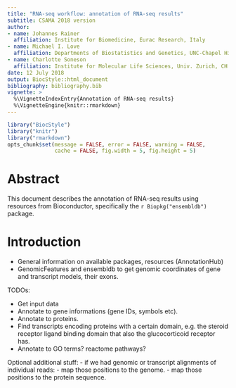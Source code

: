 ```yaml
---
title: "RNA-seq workflow: annotation of RNA-seq results"
subtitle: CSAMA 2018 version 
author:
- name: Johannes Rainer
  affiliation: Institute for Biomedicine, Eurac Research, Italy
- name: Michael I. Love
  affiliation: Departments of Biostatistics and Genetics, UNC-Chapel Hill, Chapel Hill, NC, US
- name: Charlotte Soneson
  affiliation: Institute for Molecular Life Sciences, Univ. Zurich, CH
date: 12 July 2018
output: BiocStyle::html_document
bibliography: bibliography.bib
vignette: >
  %\VignetteIndexEntry{Annotation of RNA-seq results}
  %\VignetteEngine{knitr::rmarkdown}
---
```


<!-- to compile this: rmarkdown::render("annotation-with-ensembldb.Rmd") -->

<!--
     # a list of all required libraries:
     reqlibs = sub(".*library\\(\"(.*?)\"\\).*","\\1",grep("library\\(",readLines("annotation-with-ensembldb.Rmd"),value=TRUE))
     find.package(reqlibs)
-->


```r
library("BiocStyle")
library("knitr")
library("rmarkdown")
opts_chunk$set(message = FALSE, error = FALSE, warning = FALSE,
               cache = FALSE, fig.width = 5, fig.height = 5)
```

# Abstract

This document describes the annotation of RNA-seq results using resources from
Bioconductor, specifically the `r Biopkg("ensembldb")` package.

# Introduction

+ General information on available packages, resources (AnnotationHub)
+ GenomicFeatures and ensembldb to get genomic coordinates of gene and
  transcript models, their exons.

TODOs:

+ Get input data
+ Annotate to gene informations (gene IDs, symbols etc).
+ Annotate to proteins.
+ Find transcripts encoding proteins with a certain domain, e.g. the steroid
  receptor ligand binding domain that also the glucocorticoid receptor has.
+ Annotate to GO terms? reactome pathways?

Optional additional stuff:
- if we had genomic or transcript alignments of individual reads:
  - map those positions to the genome.
  - map those positions to the protein sequence.
